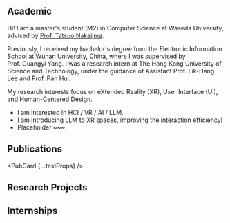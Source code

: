 
## Academic

Hi! I am a master's student (M2) in Computer Science at Waseda University, advised by [Prof. Tatsuo Nakajima](https://scholar.google.co.jp/citations?user=hVxdgeYAAAAJ&hl=ja).

Previously, I received my bachelor's degree from the Electronic Information School at Wuhan University, China, where I was supervised by Prof. Guangyi Yang. I was a research intern at The Hong Kong University of Science and Technology, under the guidance of Assistant Prof. Lik-Hang Lee and Prof. Pan Hui.

My research interests focus on eXtended Reality (XR), User Interface (UI), and Human-Centered Design.

- I am interested in HCI / VR / AI / LLM.
- I am introducing LLM to XR spaces, improving the interaction efficiency!
- Placeholder ~~~

## Publications

<PubCard {...testProps} />

## Research Projects

## Internships
